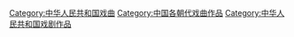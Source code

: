 [[Category:中华人民共和国戏曲|Category:中华人民共和国戏曲]]
[[Category:中国各朝代戏曲作品|Category:中国各朝代戏曲作品]]
[[Category:中华人民共和国戏剧作品|Category:中华人民共和国戏剧作品]]